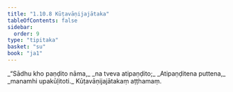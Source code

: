 ```yaml
---
title: "1.10.8 Kūṭavāṇijajātaka"
tableOfContents: false
sidebar:
  order: 9
type: "tipitaka"
basket: "su"
book: "ja1"
---
```



<DynamicBreadcrumb />

<Division number="98" book="ja1">

<Paragraph number="216" type="verses" book="ja1">
_“Sādhu kho paṇḍito nāma,_  
_na tveva atipaṇḍito;_  
_Atipaṇḍitena puttena,_  
_manamhi upakūḷitoti._  


</Paragraph>
</Division>

<Paragraph number="217" type="center" book="ja1">
Kūṭavāṇijajātakaṃ aṭṭhamaṃ.
</Paragraph>